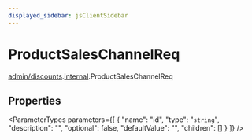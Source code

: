 ```yaml
---
displayed_sidebar: jsClientSidebar
---
```



# ProductSalesChannelReq

[admin/discounts](../../modules/admin_discounts.mdx).[internal](../../admin_discounts/modules/admin_discounts.internal.mdx).ProductSalesChannelReq

## Properties

<ParameterTypes parameters={[
  {
    "name": "id",
    "type": "`string`",
    "description": "",
    "optional": false,
    "defaultValue": "",
    "children": []
  }
]} />
